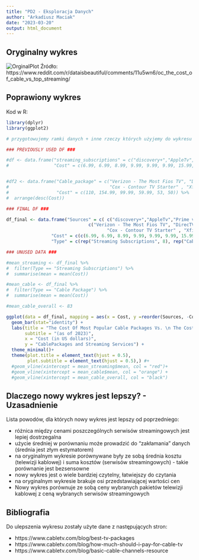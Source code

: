 ---
title: "PD2 - Eksploracja Danych"
author: "Arkadiusz Maciak"
date: "2023-03-20"
output: html_document
---

## Oryginalny wykres
![OrginalPlot](https://i.redd.it/0hbxum5fkdoa1.png)
Źródło: https://www.reddit.com/r/dataisbeautiful/comments/11u5wn6/oc_the_cost_of_cable_vs_top_streaming/

## Poprawiony wykres

Kod w R:
```{r packages, message=FALSE, warning=FALSE}
library(dplyr)
library(ggplot2)
```


```{r data}
# przygotowujemy ramki danych + inne rzeczy których użyjemy do wykresu

### PREVIOUSLY USED DF ###

#df <- data.frame("streaming_subscriptions" = c("discovery+","AppleTv","Prime video", "peacock", "Paramount+", "Netflix", "HBO MAX", "Disney+"),
#                 "Cost" = c(6.99, 6.99, 8.99, 9.99, 9.99, 9.99, 15.99, 19.99))


#df2 <- data.frame("Cable_package" = c("Verizon - The Most Fios TV", "DirecTV - PREMIER All-Included", "Dish - America's Top 200", "Spectrum - Spectrum TV® Select", 
#                                      "Cox - Contour TV Starter" , "Xfinity - Popular TV"),
#                  "Cost" = c(110, 154.99, 99.99, 59.99, 53, 50)) %>% 
#  arrange(desc(Cost))

### FINAL DF ###

df_final <- data.frame("Sources" = c( c("discovery+","AppleTv","Prime video", "peacock", "Paramount+", "Netflix", "HBO MAX", "Disney+"),
                               c("Verizon - The Most Fios TV", "DirecTV - PREMIER All-Included", "Dish - America's Top 200", "Spectrum - Spectrum TV® Select", 
                                      "Cox - Contour TV Starter" , "Xfinity - Popular TV")),
                 "Cost" = c(c(6.99, 6.99, 8.99, 9.99, 9.99, 9.99, 15.99, 19.99),c(110, 154.99, 99.99, 59.99, 53, 50)),
                 "Type" = c(rep("Streaming Subscriptions", 8), rep("Cable Package", 6)))

### UNUSED DATA ###

#mean_streaming <- df_final %>% 
#  filter(Type == "Streaming Subscriptions") %>% 
#  summarise(mean = mean(Cost))

#mean_cable <- df_final %>% 
#  filter(Type == "Cable Package") %>% 
#  summarise(mean = mean(Cost))

#mean_cable_overall <- 83
```

```{r plot}
ggplot(data = df_final, mapping = aes(x = Cost, y =reorder(Sources, -Cost), fill = Type)) +
  geom_bar(stat="identity") +
  labs(title = "The Cost Of Most Popular Cable Packages Vs. \n The Cost of TopStreaming Subsciptions",
       subtitle = "(as of 2023)",
       x = "Cost (in US dollars)",
       y = "CablePackages and Streaming Services") +
  theme_minimal()+
  theme(plot.title = element_text(hjust = 0.5), 
        plot.subtitle = element_text(hjust = 0.5),) #+
  #geom_vline(xintercept = mean_streaming$mean, col = "red")+
  #geom_vline(xintercept = mean_cable$mean, col = "orange") +
  #geom_vline(xintercept = mean_cable_overall, col = "black")
```

## Dlaczego nowy wykres jest lepszy? - Uzasadnienie

Lista powodów, dla których nowy wykres jest lepszy od poprzedniego:

 * różnica między cenami poszczególnych serwisów streamingowych jest lepiej dostrzegalna
 * użycie średniej w porównaniu może prowadzić do "zakłamania" danych (średnia jest złym estymatorem)
 * na oryginalnym wykresie porównywane były ze sobą średnia kosztu (telewizji kablowej) i suma kosztów (serwisów streamingowych) - takie porównanie jest bezsensowne
 * nowy wykres jest o wiele bardziej czytelny, łatwiejszy do czytania
 * na oryginalnym wykresie brakuje osi przedstawiającej wartości cen
 * Nowy wykres porównuje ze sobą ceny wybranych pakietów telewizji kablowej z ceną wybranych serwisów streamingowych


## Bibliografia
Do ulepszenia wykresu zostały użyte dane z następujących stron:
 
 * https://www.cabletv.com/blog/best-tv-packages
 * https://www.cabletv.com/blog/how-much-should-i-pay-for-cable-tv
 * https://www.cabletv.com/blog/basic-cable-channels-resource